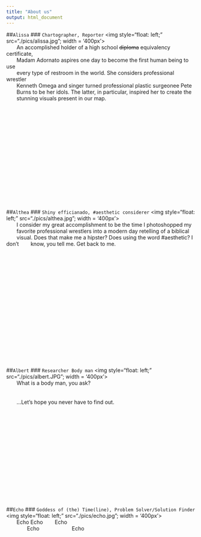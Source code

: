 ```yaml
---
title: "About us"
output: html_document
---
```


##`Alissa`
### `Chartographer, Reporter`
<img style="float: left;" src="./pics/alissa.jpg"; width = '400px'>
<br>&nbsp;&nbsp;&nbsp;&nbsp;&nbsp;&nbsp; An accomplished holder of a high school ~~diploma~~ equivalency certificate,
<br>&nbsp;&nbsp;&nbsp;&nbsp;&nbsp;&nbsp; Madam Adornato aspires one day to become the first human being to use 
<br>&nbsp;&nbsp;&nbsp;&nbsp;&nbsp;&nbsp; every type of restroom in the world. She considers professional wrestler 
<br>
&nbsp;&nbsp;&nbsp;&nbsp;&nbsp;&nbsp; Kenneth Omega and singer turned professional plastic surgeonee Pete <br>&nbsp;&nbsp;&nbsp;&nbsp;&nbsp;&nbsp; Burns to be her idols. The latter, in particular, inspired her to create the 
<br>&nbsp;&nbsp;&nbsp;&nbsp;&nbsp;&nbsp; stunning visuals present in our map.<br>
<br><br>
<br><br>
<br><br>
<br><br>
<br><br>
<br><br>
<br><br>
<br><br>

##`Althea`
### `Shiny efficianado, #aesthetic considerer`
<img style="float: left;" src="./pics/althea.jpg"; width = '400px'>
<br>&nbsp;&nbsp;&nbsp;&nbsp;&nbsp;&nbsp; I consider my great accomplishment to be the time I photoshopped my
<br> &nbsp;&nbsp;&nbsp;&nbsp;&nbsp;&nbsp; favorite professional wrestlers into a modern day retelling of a biblical <br>&nbsp;&nbsp;&nbsp;&nbsp;&nbsp;&nbsp; visual. Does that make me a hipster? Does using the word #aesthetic? I don't &nbsp;&nbsp;&nbsp;&nbsp;&nbsp;&nbsp;  know, you tell me. Get back to me.<br>
<br><br>
<br><br>
<br><br>
<br><br>
<br><br>
<br><br>
<br><br>
<br><br>
<br><br>


##`Albert`
### `Researcher Body man`
<img style="float: left;" src="./pics/albert.JPG"; width = '400px'>
<br>&nbsp;&nbsp;&nbsp;&nbsp;&nbsp;&nbsp; What is a body man, you ask?
<br>
<br>
<br>&nbsp;&nbsp;&nbsp;&nbsp;&nbsp;&nbsp; ...Let's hope you never have to find out.
<br><br>
<br><br>
<br><br>
<br><br>
<br><br>
<br><br>
<br><br>
<br><br>

##`Echo`
### `Goddess of (the) Time(line), Problem Solver/Solution Finder`
<img style="float: left;" src="./pics/echo.jpg"; width = '400px'>
<br>&nbsp;&nbsp;&nbsp;&nbsp;&nbsp;&nbsp; Echo Echo &nbsp;&nbsp;&nbsp;&nbsp;&nbsp;&nbsp;  Echo
<br>&nbsp;&nbsp;&nbsp;&nbsp;&nbsp;&nbsp; &nbsp;&nbsp;&nbsp;&nbsp;&nbsp;&nbsp; Echo &nbsp;&nbsp;&nbsp;&nbsp;&nbsp;&nbsp; &nbsp;&nbsp;&nbsp;&nbsp;&nbsp;&nbsp; &nbsp;&nbsp;&nbsp;&nbsp;&nbsp;&nbsp; Echo
<br>
<br>
<br>
<br>
<br><br>
<br><br>
<br><br>
<br><br>
<br><br>
<br><br>
<br><br>

